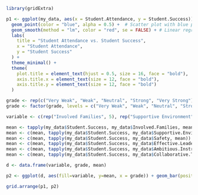 ```r
library(gridExtra)
```


```r
p1 <- ggplot(my_data, aes(x = Student.Attendance, y = Student.Success)) +
  geom_point(color = "blue", alpha = 0.5) +  # Scatter plot with blue points
  geom_smooth(method = "lm", color = "red", se = FALSE) + # Linear regression line in red
  labs(
    title = "Student Attendance vs. Student Success",
    x = "Student Attendance",
    y = "Student Success"
  ) +
  theme_minimal() +
  theme(
    plot.title = element_text(hjust = 0.5, size = 16, face = "bold"),
    axis.title.x = element_text(size = 12, face = "bold"),
    axis.title.y = element_text(size = 12, face = "bold")
  )
```

```r
grade <- rep(c("Very Weak", "Weak", "Neutral", "Strong", "Very Strong"), 6)
grade <- factor(grade, levels = c("Very Weak", "Weak", "Neutral", "Strong", "Very Strong"))

variable <- c(rep("Involved Families", 5), rep("Supportive Environment", 5), rep("Safety", 5), rep("Effective Leaders", 5), rep("Ambitious Instructions", 5), rep("Collaborative Teachers", 5))

mean <- tapply(my_data$Student.Success, my_data$Involved.Families, mean)
mean <- c(mean, tapply(my_data$Student.Success, my_data$Supportive.Environment, mean))
mean <- c(mean, tapply(my_data$Student.Success, my_data$Safety, mean))
mean <- c(mean, tapply(my_data$Student.Success, my_data$Effective.Leaders, mean))
mean <- c(mean, tapply(my_data$Student.Success, my_data$Ambitious.Instruction, mean))
mean <- c(mean, tapply(my_data$Student.Success, my_data$Collaborative.Teachers, mean))

d <- data.frame(variable, grade, mean)
```

```r
p2 <- ggplot(d, aes(fill=variable, y=mean, x = grade)) + geom_bar(position ="dodge", stat="identity")

grid.arrange(p1, p2)
```
